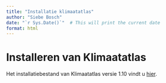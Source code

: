 ```yaml
---
title: "Installatie klimaatatlas"
author: "Siebe Bosch"
date: "`r Sys.Date()`"  # This will print the current date
format: html
---
```


# Installeren van Klimaatatlas

Het installatiebestand van Klimaatatlas versie 1.10 vindt u <a href="https://www.dropbox.com/scl/fi/v600hj6di3ym8brggwefa/KlimaatatlasSetup-v1.1.0-x64.zip?rlkey=7aqm94w2phyc63v8ma9ez0ljb&dl=0">hier</a>.



